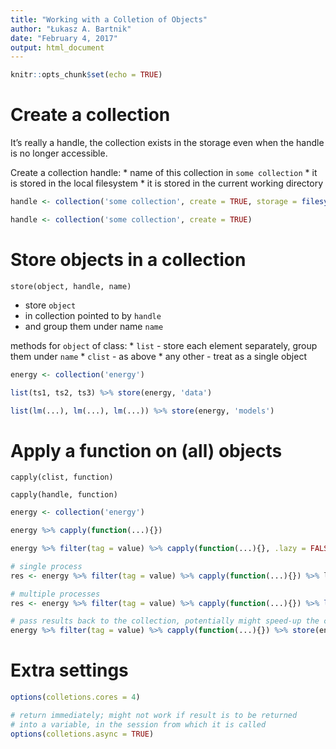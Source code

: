 ```yaml
---
title: "Working with a Colletion of Objects"
author: "Łukasz A. Bartnik"
date: "February 4, 2017"
output: html_document
---
```


```r
knitr::opts_chunk$set(echo = TRUE)
```


# Create a collection

It's really a handle, the collection exists in the storage even when the
handle is no longer accessible.

Create a collection handle:
  * name of this collection in `some collection`
  * it is stored in the local filesystem
  * it is stored in the current working directory
  

```r
handle <- collection('some collection', create = TRUE, storage = filesystem(getwd()))

handle <- collection('some collection', create = TRUE)
```



# Store objects in a collection


`store(object, handle, name)`

  * store `object`
  * in collection pointed to by `handle`
  * and group them under name `name`

methods for `object` of class:
  * `list` - store each element separately, group them under `name`
  * `clist` - as above
  * any other - treat as a single object



```r

energy <- collection('energy')

list(ts1, ts2, ts3) %>% store(energy, 'data')

list(lm(...), lm(...), lm(...)) %>% store(energy, 'models')

```



# Apply a function on (all) objects

`capply(clist, function)`

`capply(handle, function)`


```r
energy <- collection('energy')

energy %>% capply(function(...){})

energy %>% filter(tag = value) %>% capply(function(...){}, .lazy = FALSE)

# single process
res <- energy %>% filter(tag = value) %>% capply(function(...){}) %>% local

# multiple processes
res <- energy %>% filter(tag = value) %>% capply(function(...){}) %>% local(cores = 4)

# pass results back to the collection, potentially might speed-up the computation
energy %>% filter(tag = value) %>% capply(function(...){}) %>% store(energy, 'attempt #3')
```



# Extra settings

```r
options(colletions.cores = 4)

# return immediately; might not work if result is to be returned
# into a variable, in the session from which it is called
options(colletions.async = TRUE)
```


